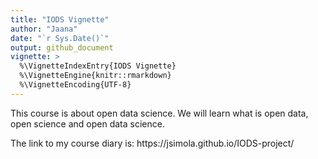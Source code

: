 ```yaml
---
title: "IODS Vignette"
author: "Jaana"
date: "`r Sys.Date()`"
output: github_document
vignette: >
  %\VignetteIndexEntry{IODS Vignette}
  %\VignetteEngine{knitr::rmarkdown}
  %\VignetteEncoding{UTF-8}
---
```



This course is about open data science. 
We will learn what is open data, open science and open data science.

The link to my course diary is:
https://jsimola.github.io/IODS-project/